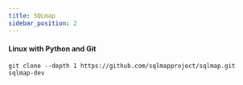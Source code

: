 ```yaml
---
title: SQLmap
sidebar_position: 2
---
```


#### Linux with Python and Git
```
git clone --depth 1 https://github.com/sqlmapproject/sqlmap.git sqlmap-dev
```